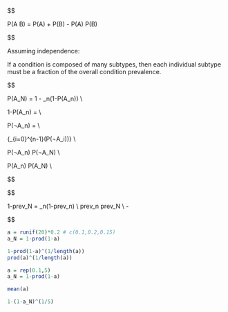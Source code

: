 


$$

P(A \cup B) = P(A) + P(B) - P(A) \times P(B)

$$


Assuming independence:

If a condition is composed of many subtypes, then each individual subtype must be a 
fraction of the overall condition prevalence.

$$

P(A_N) = 1 - \prod_n(1-P(A_n)) \\

1-P(A_n) = \frac{1-P(A_N)}{\prod_{i=1}^{n-1}(1-P(A_i))}\\

P(¬A_n) = \frac{P(¬A_N)}{\prod_{i=1}^{n-1}(P(¬A_i))} \\

{\prod_{i=0}^{n-1}(P(¬A_i))} \leq 1 \\

P(¬A_n) \geq P(¬A_N) \\ 

P(A_n) \leq P(A_N) \\ 



$$

$$

1-prev_N = \prod_n(1-prev_n) \\
prev_n \leq prev_N \\
\frac{prev_N}{|n|} \leq \overline{prev_n} \leq 1-\sqrt[|n|]{1-prev_N}

$$





```r
a = runif(20)*0.2 # c(0.1,0.2,0.15)
a_N = 1-prod(1-a)

1-prod(1-a)^(1/length(a))
prod(a)^(1/length(a))

```


```r

a = rep(0.1,5)
a_N = 1-prod(1-a)

mean(a)

1-(1-a_N)^(1/5)

```